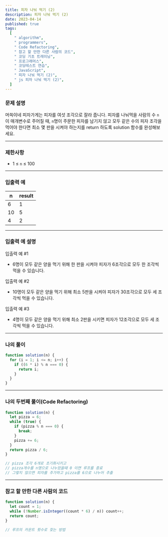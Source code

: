 ```yaml
---
title: 피자 나눠 먹기 (2)
description: 피자 나눠 먹기 (2)
date: 2023-04-14
published: true
tags:
  [
    " algorithm",
    " programmers",
    " Code Refactoring",
    " 참고 할 만한 다른 사람의 코드",
    " 코딩 기초 트레이닝",
    " 프로그래머스",
    " 코딩테스트 연습",
    " JavaScript",
    " 피자 나눠 먹기 (2)",
    " js 피자 나눠 먹기 (2)",
  ]
---
```


### 문제 설명

머쓱이네 피자가게는 피자를 여섯 조각으로 잘라 줍니다. 피자를 나눠먹을 사람의 수 `n`이 매개변수로 주어질 때, `n`명이 주문한 피자를 남기지 않고 모두 같은 수의 피자 조각을 먹어야 한다면 최소 몇 판을 시켜야 하는지를 return 하도록 solution 함수를 완성해보세요.

---

### 제한사항

- 1 ≤ `n` ≤ 100

---

### 입출력 예

| n   | result |
| --- | ------ |
| 6   | 1      |
| 10  | 5      |
| 4   | 2      |

---

### 입출력 예 설명

입출력 예 #1

- 6명이 모두 같은 양을 먹기 위해 한 판을 시켜야 피자가 6조각으로 모두 한 조각씩 먹을 수 있습니다.

입출력 예 #2

- 10명이 모두 같은 양을 먹기 위해 최소 5판을 시켜야 피자가 30조각으로 모두 세 조각씩 먹을 수 있습니다.

입출력 예 #3

- 4명이 모두 같은 양을 먹기 위해 최소 2판을 시키면 피자가 12조각으로 모두 세 조각씩 먹을 수 있습니다.

---

### 나의 풀이

```jsx
function solution(n) {
  for (i = 1; i <= n; i++) {
    if ((6 * i) % n === 0) {
      return i;
    }
  }
}
```

---

### 나의 두번째 풀이(Code Refactoring)

```jsx
function solution(n) {
  let pizza = 6;
  while (true) {
    if (pizza % n === 0) {
      break;
    }
    pizza += 6;
  }
  return pizza / 6;
}

// pizza 조각 6개로 초기화시키고
// pizza개수를 n명으로 나누었을때 0 이면 루프를 종료
// 그렇지 않으면 피자를 추가하고 pizza를 6으로 나누어 추출
```

---

### 참고 할 만한 다른 사람의 코드

```jsx
function solution(n) {
  let count = 1;
  while (!Number.isInteger((count * 6) / n)) count++;
  return count;
}

// 루프의 카운트 횟수로 찾는 방법
```
